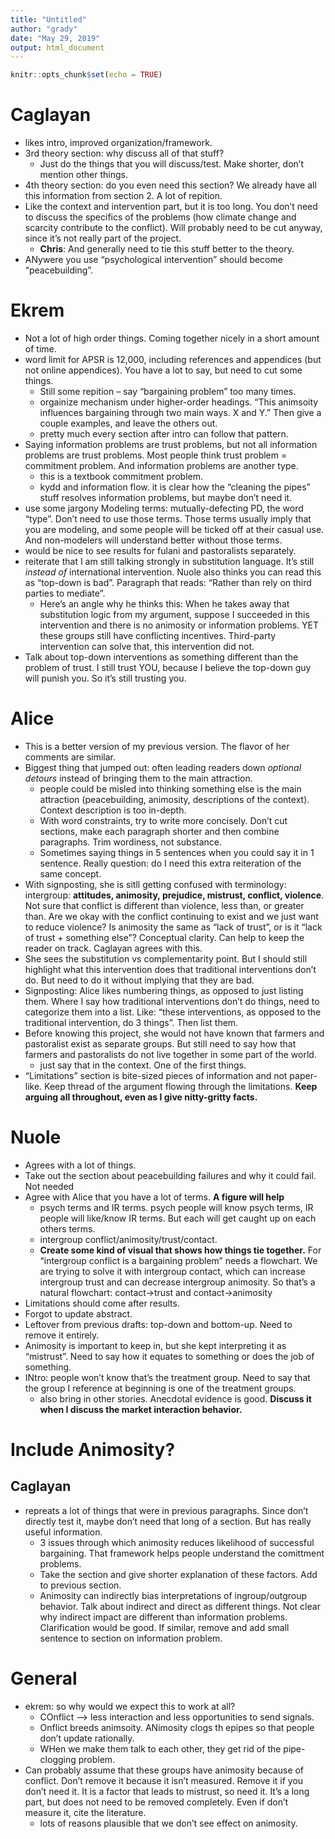 ```yaml
---
title: "Untitled"
author: "grady"
date: "May 29, 2019"
output: html_document
---
```


```r
knitr::opts_chunk$set(echo = TRUE)
```

# Caglayan

- likes intro, improved organization/framework.
- 3rd theory section: why discuss all of that stuff?
    - Just do the things that you will discuss/test.  Make shorter, don't mention other things.
- 4th theory section: do you even need this section?  We already have all this information from section 2.  A lot of repition.
- Like the context and intervention part, but it is too long.  You don't need to discuss the specifics of the problems (how climate change and scarcity contribute to the conflict).  Will probably need to be cut anyway, since it's not really part of the project.
    - **Chris**: And generally need to tie this stuff better to the theory.
- ANywere you use "psychological intervention" should become "peacebuilding".

# Ekrem

- Not a lot of high order things.  Coming together nicely in a short amount of time.
- word limit for APSR is 12,000, including references and appendices (but not online appendices).  You have a lot to say, but need to cut some things.
    - Still some repition -- say "bargaining problem" too many times.
    - orgainize mechanism under higher-order headings.  "This animsoity influences bargaining through two main ways.  X and Y."  Then give a couple examples, and leave the others out.
    - pretty much every section after intro can follow that pattern.
- Saying information problems are trust problems, but not all information problems are trust problems.  Most people think trust problem = commitment problem.  And information problems are another type.
    - this is a textbook commitment problem.  
    - kydd and information flow.  it is clear how the "cleaning the pipes" stuff resolves information problems, but maybe don't need it.
- use some jargony Modeling terms: mutually-defecting PD, the word "type".  Don't need to use those terms.  Those terms usually imply that you are modeling, and some people will be ticked off at their casual use.  And non-modelers will understand better without those terms.
- would be nice to see results for fulani and pastoralists separately.
- reiterate that I am still talking strongly in substitution language.  It's still _instead of_ international intervention.  Nuole also thinks you can read this as "top-down is bad".  Paragraph that reads: "Rather than rely on third parties to mediate".
    - Here's an angle why he thinks this: When he takes away that substitution logic from my argument, suppose I succeeded in this intervention and there is no animosity or information problems.  YET these groups still have conflicting incentives.  Third-party intervention can solve that, this intervention did not.
- Talk about top-down interventions as something different than the problem of trust.  I still trust YOU, because I believe the top-down guy will punish you.  So it's still trusting you.

# Alice

- This is a better version of my previous version.  The flavor of her comments are similar.
- Biggest thing that jumped out: often leading readers down _optional detours_ instead of bringing them to the main attraction.
  - people could be misled into thinking something else is the main attraction (peacebuilding, animosity, descriptions of the context).  Context description is too in-depth.
  - With word constraints, try to write more concisely.  Don't cut sections, make each paragraph shorter and then combine paragraphs.  Trim wordiness, not substance.
  - Sometimes saying things in 5 sentences when you could say it in 1 sentence.  Really question: do I need this extra reiteration of the same concept.
- With signposting, she is sitll getting confused with terminology: intergroup: **attitudes, animosity, prejudice, mistrust, conflict, violence**.  Not sure that conflict is different than violence, less than, or greater than.  Are we okay with the conflict continuing to exist and we just want to reduce violence?  Is animosity the same as "lack of trust", or is it "lack of trust + something else"?  Conceptual clarity.  Can help to keep the reader on track.  Caglayan agrees with this.
- She sees the substitution vs complementarity point.  But I should still highlight what this intervention does that traditional interventions don't do.  But need to do it without implying that they are bad.
- Signposting: Alice likes numbering things, as opposed to just listing them.  Where I say how traditional interventions don't do things, need to categorize them into a list.  Like: "these interventions, as opposed to the traditional intervention, do 3 things".  Then list them.
- Before knowing this project, she would not have known that farmers and pastoralist exist as separate groups.  But still need to say how that farmers and pastoralists do not live together in some part of the world.
    - just say that in the context.  One of the first things.
- "Limitations" section is bite-sized pieces of information and not paper-like.  Keep thread of the argument flowing through the limitations.  **Keep arguing all throughout, even as I give nitty-gritty facts.**

# Nuole

- Agrees with a lot of things.
- Take out the section about peacebuilding failures and why it could fail.  Not needed
- Agree with Alice that you have a lot of terms.  **A figure will help**
    - psych terms and IR terms. psych people will know psych terms, IR people will like/know IR terms.  But each will get caught up on each others terms.
    - intergroup conflict/animosity/trust/contact.
    - **Create some kind of visual that shows how things tie together.**  For "intergroup conflict is a bargaining problem" needs a flowchart. We are trying to solve it with intergroup contact, which can increase intergroup trust and can decrease intergroup animosity.  So that's a natural flowchart: contact->trust and contact->animosity
- Limitations should come after results.
- Forgot to update abstract.
- Leftover from previous drafts: top-down and bottom-up.  Need to remove it entirely.
- Animosity is important to keep in, but she kept interpreting it as "mistrust".  Need to say how it equates to something or does the job of something.
- INtro: people won't know that's the treatment group.  Need to say that the group I reference at beginning is one of the treatment groups.
    - also bring in other stories.  Anecdotal evidence is good.  **Discuss it when I discuss the market interaction behavior.**

# Include Animosity?

## Caglayan
- repreats a lot of things that were in previous paragraphs.  Since don't directly test it, maybe don't need that long of a section.  But has really useful information.
    - 3 issues through which animosity reduces likelihood of successful bargaining.  That framework helps people understand the comittment problems.
    - Take the section and give shorter explanation of these factors.  Add to previous section.
    - Animosity can indirectly bias interpretations of ingroup/outgroup behavior.  Talk about indirect and direct as different things.  Not clear why indirect impact are different than information problems.  Clarification would be good.  If similar, remove and add small sentence to section on information problem.

# General

- ekrem: so why would we expect this to work at all?  
    - COnflict --> less interaction and less opportunities to send signals.  
    - Onflict breeds animsoity.  ANimosity clogs th epipes so that people don't update rationally.
    - WHen we make them talk to each other, they get rid of the pipe-clogging problem.
- Can probably assume that these groups have animosity because of conflict.  Don't remove it because it isn't measured.  Remove it if you don't need it.  It is a factor that leads to mistrust, so need it.  It's a long part, but does not need to be removed completely.  Even if don't measure it, cite the literature.
    - lots of reasons plausible that we don't see effect on animosity.
